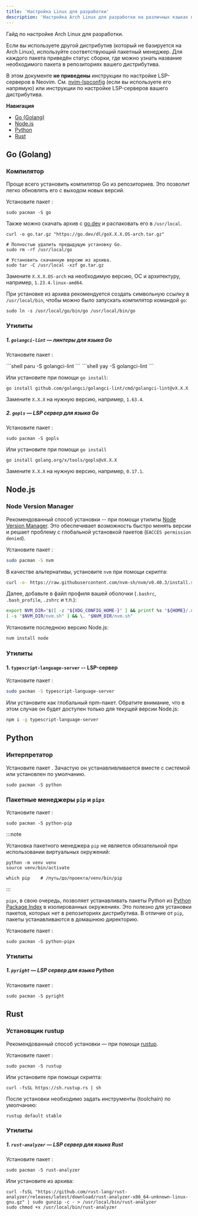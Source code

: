 ```yaml
---
title: 'Настройка Linux для разработки'
description: 'Настройка Arch Linux для разработки на различных языках программирования. Установка необходимых пакетов и утилит'
---
```



Гайд по настройке Arch Linux для разработки.

Если вы используете другой дистрибутив (который не базируется на Arch Linux),
используйте соответствующий пакетный менеджер. Для каждого пакета приведён
статус сборки, где можно узнать название необходимого пакета в репозиториях
вашего дистрибутива.

В этом документе **не приведены** инструкции по настройке LSP-серверов в
Neovim. См.
[nvim-lspconfig](https://github.com/neovim/nvim-lspconfig/blob/master/doc/configs.md)
(если вы используете его напрямую) или инструкции по настройке LSP-серверов
вашего дистрибутива.

**Навигация**

- [Go (Golang)](#go-golang)
- [Node.js](#nodejs)
- [Python](#python)
- [Rust](#rust)

## Go (Golang)

### Компилятор

Проще всего установить компилятор Go из репозиториев.
Это позволит легко обновлять его с выходом новых версий.

Установите пакет <ArchPkg pkg="go" />:

```shell
sudo pacman -S go
```

<Repology pkg="go" />

Также можно скачать архив с [go.dev](https://go.dev/dl/) и распаковать его в
`/usr/local`.

```shell /X.X.X.OS-arch/
curl -o go.tar.gz "https://go.dev/dl/goX.X.X.OS-arch.tar.gz"

# Полностью удалить предыдущую установку Go.
sudo rm -rf /usr/local/go

# Установить скачанную версию из архива.
sudo tar -C /usr/local -xzf go.tar.gz
```

Замените `X.X.X.OS-arch` на необходимую версию, ОС и архитектуру, например,
`1.23.4.linux-amd64`.

При установке из архива рекомендуется создать символьную ссылку в
`/usr/local/bin`, чтобы можно было запускать компилятор командой `go`:

```shell
sudo ln -s /usr/local/go/bin/go /usr/local/bin/go
```

### Утилиты

##### 1. `golangci-lint` &mdash; линтеры для языка Go

Установите пакет <ArchPkg pkg="golangci-lint" repo="aur" />:

<Tabs syncKey="aur-helper">
    <TabItem label="paru">
        ```shell
        paru -S golangci-lint
        ```
    </TabItem>
    <TabItem label="yay">
        ```shell
        yay -S golangci-lint
        ```
    </TabItem>
</Tabs>

<Repology pkg="golangci-lint" />

Или установите при помощи `go install`:

```shell /X.X.X/
go install github.com/golangci/golangci-lint/cmd/golangci-lint@vX.X.X
```

Замените `X.X.X` на нужную версию, например, `1.63.4`.

##### 2. `gopls` &mdash; LSP сервер для языка Go

Установите пакет <ArchPkg pkg="gopls" />:

```shell
sudo pacman -S gopls
```

<Repology pkg="gopls" />

Или установите при помощи `go install`

```shell /X.X.X/
go install golang.org/x/tools/gopls@vX.X.X
```

Замените `X.X.X` на нужную версию, например, `0.17.1`.

## Node.js

### Node Version Manager

Рекомендованный способ установки -- при помощи утилиты
[Node Version Manager](https://github.com/nvm-sh/nvm).
Это обеспечивает возможность быстро менять версии и решает проблему с
глобальной установкой пакетов (`EACCES permission denied`).

Установите пакет <ArchPkg pkg="nvm" arch="any" />:

```sh
sudo pacman -S nvm
```

<Repology pkg="nvm" />

В качестве альтернативы, установите `nvm` при помощи скрипта:

```sh
curl -o- https://raw.githubusercontent.com/nvm-sh/nvm/v0.40.3/install.sh | bash
```

Далее, добавьте в файл профиля вашей оболочки (`.bashrc`, `.bash_profile`,
`.zshrc` и т.п.):

```sh
export NVM_DIR="$([ -z "${XDG_CONFIG_HOME-}" ] && printf %s "${HOME}/.nvm" || printf %s "${XDG_CONFIG_HOME}/nvm")"
[ -s "$NVM_DIR/nvm.sh" ] && \. "$NVM_DIR/nvm.sh"
```

Установите последнюю версию Node.js:

```sh
nvm install node
```

### Утилиты

#### 1. `typescript-language-server` -- LSP-сервер

Установите пакет <ArchPkg pkg="typescript-language-server" arch="any" />:

```sh
sudo pacman -S typescript-language-server
```

<Repology pkg="typescript-language-server" />

Или установите как глобальный npm-пакет. Обратите внимание, что в этом случае
он будет доступен только для текущей версии Node.js:

```sh
npm i -g typescript-language-server
```

## Python

### Интерпретатор

Установите пакет <ArchPkg pkg="python" repo="core" />.
Зачастую он устанавливливается вместе с системой или установлен по умолчанию.

```shell
sudo pacman -S python
```

### Пакетные менеджеры `pip` и `pipx`

Установите пакет <ArchPkg pkg="python-pip" />:

```shell
sudo pacman -S python-pip
```

<Repology pkg="pip" />

:::note

Установка пакетного менеджера `pip` не является обязательной при использовании
виртуальных окружений:

```shell
python -m venv venv
source venv/bin/activate

which pip    # /путь/до/проекта/venv/bin/pip
```

:::

`pipx`, в свою очередь, позволяет устанавливать пакеты Python из
[Python Package Index](https://pypi.org/) в изолированных окружениях.
Это полезно для установки пакетов, которых нет в репозиториях дистрибутива.
В отличие от `pip`, пакеты устанавливаются в домашнюю директорию.

Установите пакет <ArchPkg pkg="python-pipx" arch="any" />:

```shell
sudo pacman -S python-pipx
```

<Repology pkg="pipx" />

### Утилиты

##### 1. `pyright` &mdash; LSP сервер для языка Python

Установите пакет <ArchPkg pkg="pyright" arch="any" />:

```shell
sudo pacman -S pyright
```

<Repology pkg="pyright" />

## Rust

### Установщик rustup

Рекомендованный способ установки &mdash; при помощи [rustup](https://rustup.rs/).

Установите пакет <ArchPkg pkg="rustup" />:

```shell
sudo pacman -S rustup
```

<Repology pkg="rustup" />

Или установите при помощи скрипта:

```shell
curl -fsSL https://sh.rustup.rs | sh
```

После установки необходимо задать инструменты (toolchain) по умолчанию:

```shell
rustup default stable
```

### Утилиты

##### 1. `rust-analyzer` &mdash; LSP сервер для языка Rust

Установите пакет <ArchPkg pkg="rust-analyzer" />:

```shell
sudo pacman -S rust-analyzer
```

<Repology pkg="rust-analyzer" />

Или установите из архива:

```shell
curl -fsSL "https://github.com/rust-lang/rust-analyzer/releases/latest/download/rust-analyzer-x86_64-unknown-linux-gnu.gz" | sudo gunzip -c - > /usr/local/bin/rust-analyzer
sudo chmod +x /usr/local/bin/rust-analyzer
```

